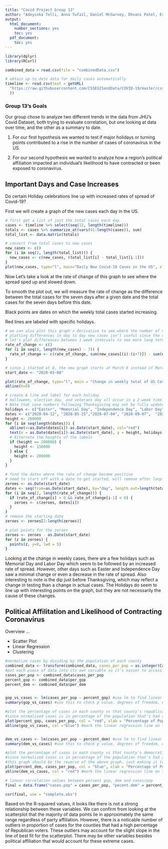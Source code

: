 ```yaml
---
title: "Covid Project Group 13"
author: "Adeyinka Telli, Anna Tufail, Daniel McGarvey, Dhvani Patel, Eric Xu, Francesca Bruce, Joshua Brunk, Lauren Brown, Martin Blurton-Jones, Noah Anderson, Ramandeep Singh, Rung-Chian Lo, Suraj Narang, Zhenxiang Xu"
output:
  html_document:
    number_sections: yes
    toc: yes  
  pdf_document:
    toc: yes
---
```


```r

library(dplyr)
library(RCurl)

combined_data = read.csv(file = "combinedData.csv")

# obtain up to date data for daily cases automatically
timeline <- read.csv(text = getURL(
  "https://raw.githubusercontent.com/CSSEGISandData/COVID-19/master/csse_covid_19_data/csse_covid_19_time_series/time_series_covid19_confirmed_US.csv"
  ))
```

### Group 13's Goals

Our group chose to analyze two different trends in the data from JHU's Covid Dataset, both trying to evaluate correlation, but one looking at data over time, and the other as a summary to date.

1. For our first hypothesis we wanted to test if major holidays or turning points contributed to a rise in the number of cases of coronavirus in the US.

2. For our second hypothesis we wanted to analyze how a region's political affiliation impacted an individual's likelihood to have contracted or been exposed to coronavirus.

## Important Days and Case Increases

Do certain Holiday celebrations line up with increased rates of spread of Covid-19?

First we will create a graph of the new cases each day in the US.

```r

# first get a list of just the total cases each day
cases <- timeline %>% select(seq(12, length(timeline)))
totals <- cases %>% summarize_at(vars(41:length(cases)), sum)
total_list <- data.matrix(totals)

# convert from total cases to new cases
new_cases <- c()
for (i in seq(2, length(total_list))) {
  new_cases <- c(new_cases, (total_list[i] - total_list[i-1]))
}
plot(new_cases, type="l", main="Daily New Covid-19 Cases in the US", xlab = "Days since March 1, 2020", ylab = "New Cases")

```

Now Let's take a look at the rate of change of this graph to see where the spread sped up and slowed down.

To smooth the plot out, we will measure the rate of change as the difference between the total cases for the seven days after a given date and the total cases for the seven days before this date.

Black points are dates on which the weekly total cases started increasing.

Red lines are labeled with specific holidays.

```r
# we can also plot this graph's derivative to see where the number of new cases began increasing
# plotting differences in day to day new cases isn't useful since the rate of change oscillates daily
# let's plot differences between 1 week intervals to see more long term trends
rate_of_change <- c()
for (i in seq(8, length(new_cases) - 7)) {
  rate_of_change <- c(rate_of_change, sum(new_cases[(i):(i+7)]) - sum(new_cases[(i-7):(i)]))
}

# since i started at 8, the new graph starts at March 8 instead of March 1.
start_date <- "2020-03-08"

plot(rate_of_change, type="l", main = "Change in weekly total of US Covid-19 Cases", xlab = "Days Since March 8, 2020", ylab = "Change in Weekly Total Cases")
abline(h=0)

# create A line and label for each holiday
# Halloween, election day, and veterans day all occur in a 2-week time period, so we group them together starting from Halloween
# Note that case numbers following Thanksgiving may not be fully updated by the time of the presentation
holidays <- c("Easter", "Memorial Day", "Independence Day", "Labor Day",  "Halloween", "Thanksgiving")
dates <- c("2020-04-12", "2020-05-25","2020-07-04", "2020-09-07",  "2020-10-31", "2020-11-26")
height <- 200000
for (i in seq(length(dates))) {
  abline(v=as.Date(dates[i])-as.Date(start_date), col="red")
  text(x = as.Date(dates[i])-as.Date(start_date), y = height, holidays[i], adj = c(1, NA))
  # Alternate the heights of the labels
  if (height == 200000) {
    height <- 150000
  } else {
    height <- 200000
  }
}

# find the dates where the rate of change became positive
# need to start off with a date to get started, will remove after loop
zeroes <- as.Date(start_date)
dates <- seq(from=as.Date(start_date), by="day", length.out=length(totals))
for (i in seq(2, length(rate_of_change))) {
  if (rate_of_change[i] > 0 && rate_of_change[i-1] < 0) {
    zeroes <- c(zeroes, dates[i])
  }
}
# remove the starting date
zeroes <- zeroes[2:length(zeroes)]

# plot points for the zeroes
zeroes <- zeroes - as.Date(start_date)
for (z in zeroes) {
  points(z, y=0, lwd = 5)
}

```

Looking at the change in weekly cases, there are a few holidays such as Memorial Day
and Labor Day which seem to be followed by an increased rate of spread. However,
other days such as Easter and Independence Day saw a minimal change or even a decrease
in the rate of spread. Also interesting to note is the dip just before Thanksgiving,
which may reflect a change in testing than a change in actual cases. The Holidays do
seem to line up with interesting points on the graph, but they are not necessarily
the cause of these changes.

## Political Affilitation and Likelihood of Contracting Coronavirus

Overview ...

- Scatter Plot
- Linear Regression
- Clustering

```r
#normalize cases by dividing by the population of each county
combined_data <- transform(combined_data, cases_per_pop = as.integer(Cases) / as.integer(Population))
#put each piece of data into its own variable so it's easier to access
cases_per_pop <- combined_data$cases_per_pop
percent_gop <- combined_data$per_gop
percent_dem <- combined_data$per_dem


gop_vs_cases <- lm(cases_per_pop ~ percent_gop) #use lm to find linear regression for cases_per_pop vs percent_gop 
summary(gop_vs_cases) #use this to check p value, degrees of freedom, etc. can determine statistical significance from this. 

#plot the percentage of cases in each county vs that county's republican leaning 
#since normalized cases is in percentage of the population that's had a case, the y axis should be between 0 and 1 (or below 1)
plot(percent_gop, cases_per_pop, col = "red", xlab = "Percentage of Population Voting Republican", ylab = "Cases as Percent of Population")  
abline(gop_vs_cases, col ="blue") #mark the linear regression line on the graph


dem_vs_cases <- lm(cases_per_pop ~ percent_dem) #use lm to find linear regression for cases_per_pop vs percent_gop 
summary(dem_vs_cases) #use this to check p value, degrees of freedom, etc. can determine statistical significance from this. 

#plot the percentage of cases in each county vs that county's democratic leaning 
#since normalized cases is in percentage of the population that's had a case, the y axis should be between 0 and 1 (or below 1)
#this graph should be the reverse of the above graph. just making it to show that it's the reverse, and to mark the correlation between democratic counties vs infection rate as opposed to republican counties vs infection rate
plot(percent_dem, cases_per_pop, col = "blue", xlab = "Percentage of Population Voting Democrat", ylab = "Cases as Percent of Population")
abline(dem_vs_cases, col = "red") #mark the linear regression line on the graph

# linear correlation values between percent gop, dem and cases/pop
final = data.frame("cases.pop" = cases_per_pop, "pecent.dem" = percent_dem, "percent.gop" = percent_gop)

cor(final, use = "complete.obs")

```

Based on the R-squared values, it looks like there is not a strong relationship
between these variables. We can confirm from looking at the scatterplot that 
the majority of data points lie in approximately the same range regardless of 
party affiliation. However, there is a noticable number of outliers in proportion
of cases for the counties that had a high percentage of Republican voters.
These outliers may account for the slight slope in the line of best fit for
the scatterplot. There may be other variables besides political affiliation that
would account for these extreme cases.
